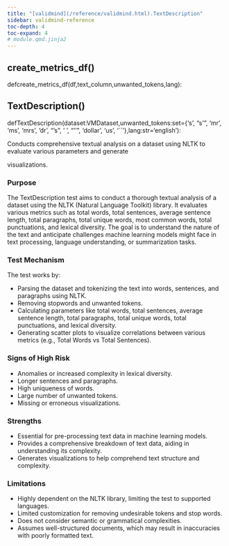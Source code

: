 ```yaml
---
title: "[validmind](/reference/validmind.html).TextDescription"
sidebar: validmind-reference
toc-depth: 4
toc-expand: 4
# module.qmd.jinja2
---
```


<!-- function.qmd.jinja2 -->

## create_metrics_df[()]{.muted}

<!-- signatures.jinja2 -->

::: {.signature}

<span class="kw">def</span><span class="name">create_metrics_df</span>(<span class="params"><span class="n">df</span><span class="muted">,</span></span><span class="params"><span class="n">text_column</span><span class="muted">,</span></span><span class="params"><span class="n">unwanted_tokens</span><span class="muted">,</span></span><span class="params"><span class="n">lang</span></span>):

:::

<!-- function.qmd.jinja2 -->

## TextDescription[()]{.muted}

<!-- signatures.jinja2 -->

::: {.signature}

<span class="kw">def</span><span class="name">TextDescription</span>(<span class="params"><span class="n">dataset</span><span class="p">:</span><!-- types.jinja2 - format_type --><span class="n">VMDataset</span><span class="muted">,</span></span><span class="params"><span class="n">unwanted_tokens</span><span class="p">:</span><!-- types.jinja2 - format_type --><span class="n">set</span><span class="o">=</span><!-- types.jinja2 - format_type --><span class="p">{</span><!-- types.jinja2 - format_type --><span class="n">'s'</span><span class="p">, </span><!-- types.jinja2 - format_type --><span class="n">"s'"</span><span class="p">, </span><!-- types.jinja2 - format_type --><span class="n">'mr'</span><span class="p">, </span><!-- types.jinja2 - format_type --><span class="n">'ms'</span><span class="p">, </span><!-- types.jinja2 - format_type --><span class="n">'mrs'</span><span class="p">, </span><!-- types.jinja2 - format_type --><span class="n">'dr'</span><span class="p">, </span><!-- types.jinja2 - format_type --><span class="n">"'s"</span><span class="p">, </span><!-- types.jinja2 - format_type --><span class="n">' '</span><span class="p">, </span><!-- types.jinja2 - format_type --><span class="n">"''"</span><span class="p">, </span><!-- types.jinja2 - format_type --><span class="n">'dollar'</span><span class="p">, </span><!-- types.jinja2 - format_type --><span class="n">'us'</span><span class="p">, </span><!-- types.jinja2 - format_type --><span class="n">'\`\`'</span><span class="p">}</span><span class="muted">,</span></span><span class="params"><span class="n">lang</span><span class="p">:</span><!-- types.jinja2 - format_type --><span class="n">str</span><span class="o">=</span><span class="s1">'english'</span></span>):

:::

<!-- docstring.jinja2 -->

Conducts comprehensive textual analysis on a dataset using NLTK to evaluate various parameters and generate

visualizations.

### Purpose

The TextDescription test aims to conduct a thorough textual analysis of a dataset using the NLTK (Natural Language Toolkit) library. It evaluates various metrics such as total words, total sentences, average sentence length, total paragraphs, total unique words, most common words, total punctuations, and lexical diversity. The goal is to understand the nature of the text and anticipate challenges machine learning models might face in text processing, language understanding, or summarization tasks.

### Test Mechanism

The test works by:

- Parsing the dataset and tokenizing the text into words, sentences, and paragraphs using NLTK.
- Removing stopwords and unwanted tokens.
- Calculating parameters like total words, total sentences, average sentence length, total paragraphs, total unique words, total punctuations, and lexical diversity.
- Generating scatter plots to visualize correlations between various metrics (e.g., Total Words vs Total Sentences).

### Signs of High Risk

- Anomalies or increased complexity in lexical diversity.
- Longer sentences and paragraphs.
- High uniqueness of words.
- Large number of unwanted tokens.
- Missing or erroneous visualizations.

### Strengths

- Essential for pre-processing text data in machine learning models.
- Provides a comprehensive breakdown of text data, aiding in understanding its complexity.
- Generates visualizations to help comprehend text structure and complexity.

### Limitations

- Highly dependent on the NLTK library, limiting the test to supported languages.
- Limited customization for removing undesirable tokens and stop words.
- Does not consider semantic or grammatical complexities.
- Assumes well-structured documents, which may result in inaccuracies with poorly formatted text.
